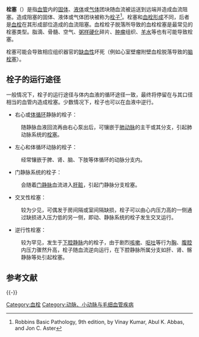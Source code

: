 {{expand|time=2014-04-08T21:03:43+00:00}}
{{lead section|time=2014-04-08T21:03:43+00:00}}
{{medical}}
'''栓塞'''（{{lang-en|'''embolism'''}}）是指[[血管|血管]]内的[[固体|固体]]、[[液体|液体]]或[[气体|气体]]团块随血流被运送到远端并造成血流阻塞。造成阻塞的固体、液体或气体团块被称为[[栓子|栓子]]<ref>Robbins Basic Pathology, 9th edition, by Vinay Kumar, Abul K. Abbas, and Jon C. Aster</ref>。栓塞和[[血栓形成|血栓形成]]不同，后者是[[血栓|血栓]]在其形成部位造成的血流阻塞。血栓栓子脱落所导致的血栓栓塞是最常见的栓塞类型。脂滴、骨髓、空气、[[动脉粥样硬化|粥样硬化]]碎片、[[肿瘤|肿瘤]]组织、[[羊水|羊水]]等也有可能导致栓塞。

栓塞可能会导致相应组织器官的[[缺血性|缺血性]]坏死（例如心室壁瘤附壁血栓脱落导致的[[脑栓塞|脑栓塞]]）。

==栓子的运行途径==
一般情况下，栓子的运行途径与体内血液的循环途径一致，最终将停留在与其口径相当的血管内造成栓塞。少数情况下，栓子也可以在血液中逆行。
*右心或[[体循环|体循环]]静脉的栓子：
:随静脉血液回流再由右心泵出后，可镶嵌于[[肺动脉|肺动脉]]的主干或其分支，引起肺动脉系统的[[肺栓塞|栓塞]]。
*左心和体循环动脉的栓子：
:经常镶嵌于脾、肾、脑、下肢等体循环的动脉分支内。
*门静脉系统的栓子：
:会随着[[门静脉|门静脉]]血流进入[[肝脏|肝脏]]，引起门静脉分支栓塞。
*交叉性栓塞：
:较为少见，可偶发于房间隔或室间隔缺损，栓子可以由心内压力高的一侧通过缺损进入压力低的另一侧，即动、静脉系统的栓子发生交叉运行。
*逆行性栓塞：
:较为罕见，发生于[[下腔静脉|下腔静脉]]内的栓子，由于剧烈[[咳嗽|咳嗽]]、[[呕吐|呕吐]]等行为[[胸腔|胸]]、[[腹腔|腹腔]]内压力骤然升高，栓子随血流逆向运行，在下腔静脉所属分支如肝、肾、髂静脉等处引起栓塞。

== 参考文献 ==
{{Reflist}}

{{-}}
{{Vascular diseases}}

[[Category:血栓|Category:血栓]]
[[Category:动脉、小动脉与毛细血管疾病|Category:动脉、小动脉与毛细血管疾病]]

{{醫學小作品}}